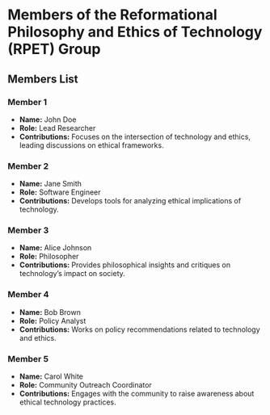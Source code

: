 # Members of the Reformational Philosophy and Ethics of Technology (RPET) Group

## Members List

### Member 1
- **Name:** John Doe
- **Role:** Lead Researcher
- **Contributions:** Focuses on the intersection of technology and ethics, leading discussions on ethical frameworks.

### Member 2
- **Name:** Jane Smith
- **Role:** Software Engineer
- **Contributions:** Develops tools for analyzing ethical implications of technology.

### Member 3
- **Name:** Alice Johnson
- **Role:** Philosopher
- **Contributions:** Provides philosophical insights and critiques on technology's impact on society.

### Member 4
- **Name:** Bob Brown
- **Role:** Policy Analyst
- **Contributions:** Works on policy recommendations related to technology and ethics.

### Member 5
- **Name:** Carol White
- **Role:** Community Outreach Coordinator
- **Contributions:** Engages with the community to raise awareness about ethical technology practices.